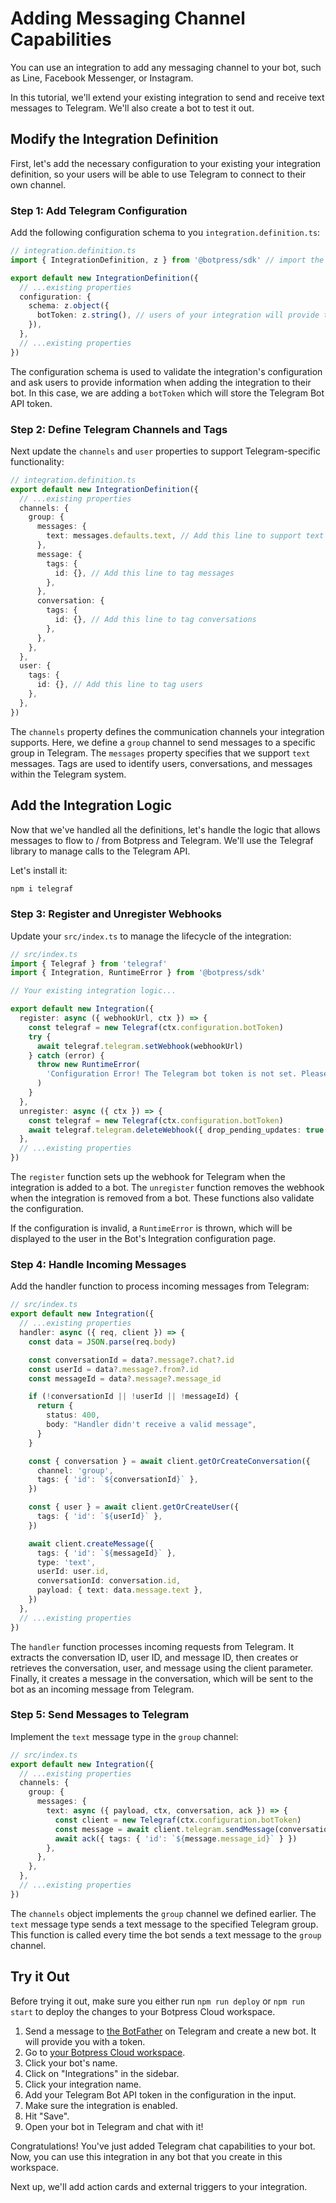 
# Adding Messaging Channel Capabilities

You can use an integration to add any messaging channel to your bot, such as Line, Facebook Messenger, or Instagram.

In this tutorial, we'll extend your existing integration to send and receive text messages to Telegram. We'll also create a bot to test it out.

## Modify the Integration Definition

First, let's add the necessary configuration to your existing your integration definition, so your users will be able to use Telegram to connect to their own channel.

### Step 1: Add Telegram Configuration

Add the following configuration schema to you `integration.definition.ts`:

```ts
// integration.definition.ts
import { IntegrationDefinition, z } from '@botpress/sdk' // import the zod library like this

export default new IntegrationDefinition({
  // ...existing properties
  configuration: {
    schema: z.object({
      botToken: z.string(), // users of your integration will provide this token to connect to their Telegram bot
    }),
  },
  // ...existing properties
})
```

The configuration schema is used to validate the integration's configuration and ask users to provide information when adding the integration to their bot. In this case, we are adding a `botToken` which will store the Telegram Bot API token.

### Step 2: Define Telegram Channels and Tags

Next update the `channels` and `user` properties to support Telegram-specific functionality:


```ts
// integration.definition.ts
export default new IntegrationDefinition({
  // ...existing properties
  channels: {
    group: {
      messages: {
        text: messages.defaults.text, // Add this line to support text messages
      },
      message: {
        tags: {
          id: {}, // Add this line to tag messages
        },
      },
      conversation: {
        tags: {
          id: {}, // Add this line to tag conversations
        },
      },
    },
  },
  user: {
    tags: {
      id: {}, // Add this line to tag users
    },
  },
})
```

The `channels` property defines the communication channels your integration supports. Here, we define a `group` channel to send messages to a specific group in Telegram. The `messages` property specifies that we support `text` messages. Tags are used to identify users, conversations, and messages within the Telegram system.

## Add the Integration Logic

Now that we've handled all the definitions, let's handle the logic that allows messages to flow to / from Botpress and Telegram.
We'll use the Telegraf library to manage calls to the Telegram API.

Let's install it:

```bash
npm i telegraf
```

### Step 3: Register and Unregister Webhooks

Update your `src/index.ts` to manage the lifecycle of the integration:

```ts
// src/index.ts
import { Telegraf } from 'telegraf'
import { Integration, RuntimeError } from '@botpress/sdk'

// Your existing integration logic...

export default new Integration({
  register: async ({ webhookUrl, ctx }) => {
    const telegraf = new Telegraf(ctx.configuration.botToken)
    try {
      await telegraf.telegram.setWebhook(webhookUrl)
    } catch (error) {
      throw new RuntimeError(
        'Configuration Error! The Telegram bot token is not set. Please set it in your bot integration configuration.'
      )
    }
  },
  unregister: async ({ ctx }) => {
    const telegraf = new Telegraf(ctx.configuration.botToken)
    await telegraf.telegram.deleteWebhook({ drop_pending_updates: true })
  },
  // ...existing properties
})
```

The `register` function sets up the webhook for Telegram when the integration is added to a bot. The `unregister` function removes the webhook when the integration is removed from a bot. These functions also validate the configuration.

If the configuration is invalid, a `RuntimeError` is thrown, which will be displayed to the user in the Bot's Integration configuration page.

### Step 4: Handle Incoming Messages

Add the handler function to process incoming messages from Telegram:

```ts
// src/index.ts
export default new Integration({
  // ...existing properties
  handler: async ({ req, client }) => {
    const data = JSON.parse(req.body)

    const conversationId = data?.message?.chat?.id
    const userId = data?.message?.from?.id
    const messageId = data?.message?.message_id

    if (!conversationId || !userId || !messageId) {
      return {
        status: 400,
        body: "Handler didn't receive a valid message",
      }
    }

    const { conversation } = await client.getOrCreateConversation({
      channel: 'group',
      tags: { 'id': `${conversationId}` },
    })

    const { user } = await client.getOrCreateUser({
      tags: { 'id': `${userId}` },
    })

    await client.createMessage({
      tags: { 'id': `${messageId}` },
      type: 'text',
      userId: user.id,
      conversationId: conversation.id,
      payload: { text: data.message.text },
    })
  },
  // ...existing properties
})
```

The `handler` function processes incoming requests from Telegram. It extracts the conversation ID, user ID, and message ID, then creates or retrieves the conversation, user, and message using the client parameter. Finally, it creates a message in the conversation, which will be sent to the bot as an incoming message from Telegram.

### Step 5: Send Messages to Telegram

Implement the `text` message type in the `group` channel:

```ts
// src/index.ts
export default new Integration({
  // ...existing properties
  channels: {
    group: {
      messages: {
        text: async ({ payload, ctx, conversation, ack }) => {
          const client = new Telegraf(ctx.configuration.botToken)
          const message = await client.telegram.sendMessage(conversation.tags['id']!, payload.text)
          await ack({ tags: { 'id': `${message.message_id}` } })
        },
      },
    },
  },
  // ...existing properties
})
```

The `channels` object implements the `group` channel we defined earlier. The `text` message type sends a text message to the specified Telegram group. This function is called every time the bot sends a text message to the `group` channel.

## Try it Out

Before trying it out, make sure you either run `npm run deploy` or `npm run start` to deploy the changes to your Botpress Cloud workspace.

1. Send a message to [the BotFather](https://telegram.me/BotFather) on Telegram and create a new bot. It will provide you with a token.
2. Go to [your Botpress Cloud workspace](https://app.botpress.cloud/workspaces/).
3. Click your bot's name.
4. Click on "Integrations" in the sidebar.
5. Click your integration name.
6. Add your Telegram Bot API token in the configuration in the input.
7. Make sure the integration is enabled.
8. Hit "Save".
9. Open your bot in Telegram and chat with it!

Congratulations! You've just added Telegram chat capabilities to your bot. Now, you can use this integration in any bot that you create in this workspace.

Next up, we'll add action cards and external triggers to your integration.
